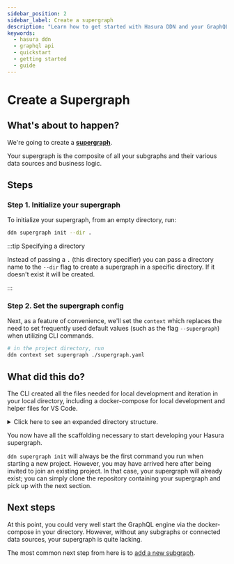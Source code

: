 ```yaml
---
sidebar_position: 2
sidebar_label: Create a supergraph
description: "Learn how to get started with Hasura DDN and your GraphQL API."
keywords:
  - hasura ddn
  - graphql api
  - quickstart
  - getting started
  - guide
---
```


# Create a Supergraph

## What's about to happen?

We're going to create a [**supergraph**](/project-configuration/config.mdx#supergraph).

Your supergraph is the composite of all your subgraphs and their various data sources and business logic.

## Steps

### Step 1. Initialize your supergraph

To initialize your supergraph, from an empty directory, run:

```bash
ddn supergraph init --dir .
```

:::tip Specifying a directory

Instead of passing a `.` (this directory specifier) you can pass a directory name to the `--dir` flag to create a
supergraph in a specific directory. If it doesn't exist it will be created.

:::

### Step 2. Set the supergraph config

Next, as a feature of convenience, we'll set the `context` which replaces the need to set frequently used default values
(such as the flag `--supergraph`) when utilizing CLI commands.

```bash
# in the project directory, run
ddn context set supergraph ./supergraph.yaml
```

## What did this do?

The CLI created all the files needed for local development and iteration in your local directory, including a
docker-compose for local development and helper files for VS Code.

<details>
  <summary>Click here to see an expanded directory structure.</summary>

```bash
.
├── docker-compose.hasura.yaml
├── engine
│   ├── auth_config.json
│   ├── metadata.json
│   └── open_dd.json
├── hasura.yaml
├── otel-collector-config.yaml
├── supergraph.yaml
├── supergraph_globals
│   ├── auth-config.hml
│   ├── compatibility-config.hml
│   └── graphql-config.hml
```

</details>

You now have all the scaffolding necessary to start developing your Hasura supergraph.

`ddn supergraph init` will always be the first command you run when starting a new project. However, you may have
arrived here after being invited to join an existing project. In that case, your supergraph will already exist; you can
simply clone the repository containing your supergraph and pick up with the next section.

## Next steps

At this point, you could very well start the GraphQL engine via the docker-compose in your directory. However, without
any subgraphs or connected data sources, your supergraph is quite lacking.

The most common next step from here is to [add a new subgraph](/getting-started/02-init-subgraph.mdx).

